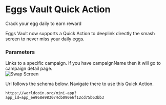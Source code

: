 # Eggs Vault Quick Action

Crack your egg daily to earn reward

Eggs Vault now supports a Quick Action to deeplink directly the smash screen to never miss your daily eggs.

<div style={{ display: 'flex', justifyContent: 'space-between', alignItems: 'flex-start' }}>
	<div style={{ flex: 1 }}>
		<h3>Parameters</h3>
		<Properties>
			<Property name="campaignName" type="string">
				Links to a specific campaign. If you have campaignName then it will go to campaign detail page.
			</Property>
		</Properties>
	</div>
	<div style={{ marginLeft: '20px' }}>
		<img
			src="/images/docs/mini-apps/quick-actions/eggs-vault-qa.png"
			alt="Swap Screen"
			style={{ maxWidth: '300px', height: 'auto' }}
		/>
	</div>
</div>

Url follows the schema below. Navigate there to use this Quick Action.

```
https://worldcoin.org/mini-app?app_id=app_ee968e983074cb090e6f12cd75b63bb3
```
